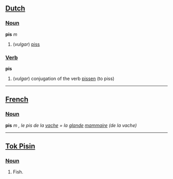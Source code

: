 ==[[Dutch]]==
===[[Noun]]===
'''pis''' ''m''
#(''vulgar'') [[piss]]
===[[Verb]]===
'''pis'''
#(''vulgar'') conjugation of the verb [[pissen]] (to piss)
----
==[[French]]==
===[[Noun]]===
'''pis''' ''m'' '', le pis de la [[vache]] = la [[glande]] [[mammaire]] (de la vache)''
----
==[[Tok Pisin]]==

===[[Noun]]===

# Fish.